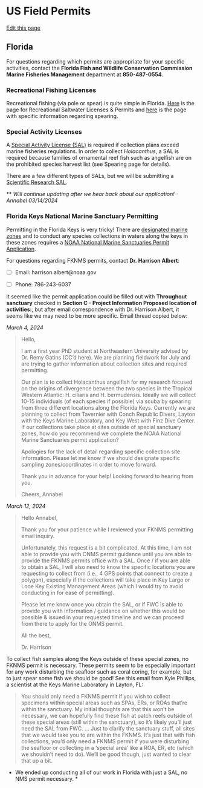 # US Field Permits
[Edit this page](https://github.com/remygatins/GatinsLabProtocols/edit/main/field_permits_US.qmd)

## Florida
For questions regarding which permits are appropriate for your specific activities, contact the **Florida Fish and Wildlife Conservation Commission Marine Fisheries Management** department at **850-487-0554**.

### Recreational Fishing Licenses
Recreational fishing (via pole or spear) is quite simple in Florida. [Here](https://myfwc.com/license/recreational/saltwater-fishing/) is the page for Recreational Saltwater Licenses & Permits and [here](https://myfwc.com/fishing/saltwater/recreational/spearing/) is the page with specific information regarding spearing.

### Special Activity Licenses
A [Special Activity License (SAL)](https://myfwc.com/license/saltwater/special-activity-licenses/) is required if collection plans exceed marine fisheries regulations. In order to collect *Holacanthus*, a SAL is required because families of ornamental reef fish such as angelfish are on the prohibited species harvest list (see Spearing page for details).

There are a few different types of SALs, but we will be submitting a [Scientific Research SAL](https://myfwc.com/media/1193/sal-scientificresearch.pdf). 

** *Will continue updating after we hear back about our application! - Annabel 03/14/2024*

### Florida Keys National Marine Sanctuary Permitting
Permitting in the Florida Keys is very tricky! There are [designated marine zones](https://floridakeys.noaa.gov/fknms_map/welcome.html) and to conduct any species collections in waters along the keys in these zones requires a [NOAA National Marine Sanctuaries Permit Application](https://sanctuaries.noaa.gov/management/permits/). 

For questions regarding FKNMS permits, contact **Dr. Harrison Albert**:

- [ ] Email: harrison.albert@noaa.gov

- [ ] Phone: 786-243-6037 

It seemed like the permit application could be filled out with **Throughout sanctuary** checked in **Section C - Project Information Proposed location of activities:**, but after email correspondence with Dr. Harrison Albert, it seems like we may need to be more specific. Email thread copied below:

*March 4, 2024*

>Hello,
>
>I am a first year PhD student at Northeastern University advised by Dr. Remy Gatins (CC’d here). We are planning fieldwork for July and are trying to gather information about collection sites and required permitting. 
>
>Our plan is to collect Holacanthus angelfish for my research focused on the origins of divergence between the two species in the Tropical Western Atlantic: H. ciliaris and H. bermudensis. Ideally we will collect 10-15 individuals (of each species if possible) via scuba by spearing from three different locations along the Florida Keys. Currently we are planning to collect from Tavernier with Conch Republic Divers, Layton with the Keys Marine Laboratory, and Key West with Finz Dive Center. If our collections take place at sites outside of special sanctuary zones, how do you recommend we complete the NOAA National Marine Sanctuaries permit application?
>
>Apologies for the lack of detail regarding specific collection site information. Please let me know if we should designate specific sampling zones/coordinates in order to move forward.
>
>Thank you in advance for your help! Looking forward to hearing from you.
>
>Cheers,
>Annabel

*March 12, 2024*

>Hello Annabel, 
>
>Thank you for your patience while I reviewed your FKNMS permitting email inquiry. 
>
>Unfortunately, this request is a bit complicated. At this time, I am not able to provide you with ONMS permit guidance until you are able to provide the FKNMS permits office with a SAL. Once / if you are able to obtain a SAL, I will also need to know the specific locations you are requesting to collect from (i.e., 4 GPS points that connect to create a polygon), especially if the collections will take place in Key Largo or Looe Key Existing Management Areas (which I would try to avoid conducting in for ease of permitting). 
>
>Please let me know once you obtain the SAL, or if FWC is able to provide you with information / guidance on whether this would be possible & issued in your requested timeline and we can proceed from there to apply for the ONMS permit. 
>
>All the best, 
>
>Dr. Harrison

To collect fish samples along the Keys outside of these special zones, no FKNMS permit is necessary. These permits seem to be especially important for any work disturbing the seafloor such as coral coring, for example, but to just spear some fish we should be good! See this email from Kyle Phillips, a scientist at the Keys Marine Laboratory in Layton, FL:

>You should only need a FKNMS permit if you wish to collect specimens within special areas such as SPAs, ERs, or ROAs that're within the sanctuary. My initial thoughts are that this won't be necessary, we can hopefully find these fish at patch reefs outside of these special areas (still within the sanctuary), so it's likely you'll just need the SAL from FWC.
> ...
>Just to clarify the sanctuary stuff, all sites that we would take you to are within the FKNMS. It's just that with fish collections, you'd only need a FKNMS permit if you were disturbing the seafloor or collecting in a 'special area' like a ROA, ER, etc (which we shouldn't need to do). We'll be good though, just wanted to clear that up a bit.

* We ended up conducting all of our work in Florida with just a SAL, no NMS permit necessary. *
